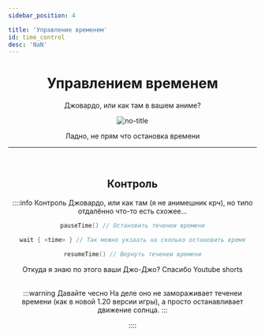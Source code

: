 ```yaml
---
sidebar_position: 4

title: 'Управление временем'
id: time_control
desc: 'NaN'
---
```


<div align="center">

# Управлением временем

Джовардо, или как там в вашем аниме?

<div className="show" id="mask">

![no-title](@site/static/img/doc/titles/TimeControl0.webp)

</div>

Ладно, не прям что остановка времени

---

<br />

<div id="dont-copy">

## Контроль

::::info Контроль
Джовардо, или как там (я не анимешник крч), но типо отдалённо что-то есть схожее...
```kts
pauseTime() // Остановить теченеи времени

wait { <time> } // Так можно укзаать на сколько остановить время

resumeTime() // Вернуть теченеи времени
```

<div style={{ "font-size": "10px" }}>Откуда я знаю по этого ваши Джо-Джо? Спасибо Youtube shorts</div>

<br />

:::warning Давайте чесно
На деле оно не замораживает теченеи времени (как в новой 1.20 версии игры),
а просто останавливает движение солнца.
:::

::::

</div>

</div>
